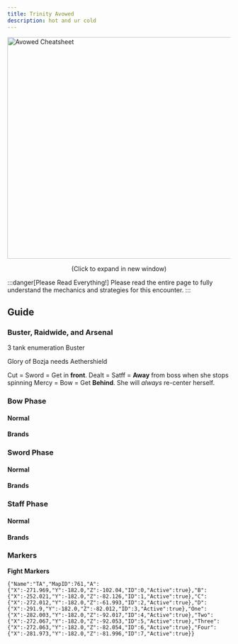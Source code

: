 ```yaml
---
title: Trinity Avowed
description: hot and ur cold
---
```



<link
  rel="stylesheet"
  media="(prefers-color-scheme:dark)"
  href="https://cdn.jsdelivr.net/npm/@shoelace-style/shoelace@2.15.1/cdn/themes/dark.css"
  onload="document.documentElement.classList.add('sl-theme-dark');"
/>
<script type="module" src="https://cdn.jsdelivr.net/npm/@shoelace-style/shoelace@2.15.1/cdn/shoelace-autoloader.js"></script>

<Image
    src="/drs/guides/avowed/ta.png"
    width="700"
    height="500"
    decoding="async"
    loading="eager"
    alt="Avowed Cheatsheet"
    onclick="window.open('/drs/guides/avowed/ta.png','_blank')"
    style="cursor:pointer; display: block !important; margin-left: auto; margin-right: auto;"
/>
<p style="text-align:center; margin-top: 0;">(Click to expand in new window)</p>
:::danger[Please Read Everything!]
Please read the entire page to fully understand the mechanics and strategies for this encounter.
:::

## Guide
### Buster, Raidwide, and Arsenal
3 tank enumeration Buster

Glory of Bozja needs Aethershield

Cut = Sword = Get in **front**.
Dealt = Satff = **Away** from boss when she stops spinning
Mercy = Bow = Get **Behind**. She will *always* re-center herself.

### Bow Phase
#### Normal
#### Brands

### Sword Phase
#### Normal
#### Brands

### Staff Phase
#### Normal
#### Brands

### Markers
**Fight Markers**
```
{"Name":"TA","MapID":761,"A":{"X":-271.969,"Y":-182.0,"Z":-102.04,"ID":0,"Active":true},"B":{"X":-252.021,"Y":-182.0,"Z":-82.126,"ID":1,"Active":true},"C":{"X":-272.012,"Y":-182.0,"Z":-61.993,"ID":2,"Active":true},"D":{"X":-291.9,"Y":-182.0,"Z":-82.012,"ID":3,"Active":true},"One":{"X":-282.003,"Y":-182.0,"Z":-92.017,"ID":4,"Active":true},"Two":{"X":-272.067,"Y":-182.0,"Z":-92.053,"ID":5,"Active":true},"Three":{"X":-272.063,"Y":-182.0,"Z":-82.054,"ID":6,"Active":true},"Four":{"X":-281.973,"Y":-182.0,"Z":-81.996,"ID":7,"Active":true}}
```
